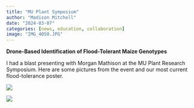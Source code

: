 ```yaml
---
title: "MU Plant Symposium"
author: "Madison Mitchell"
date: "2024-03-07"
categories: [news, education, collaboration]
image: "IMG_4050.JPG"
---
```


**Drone-Based Identification of Flood-Tolerant Maize Genotypes**

I had a blast presenting with Morgan Mathison at the MU Plant Research Symposium. Here are some pictures from the event and our most current flood-tolerance poster.

![](Screen%20Shot%202024-03-23%20at%201.24.14%20PM.png){fig-align="center"}

![](Screen%20Shot%202024-03-23%20at%201.28.49%20PM.png){fig-align="center"}
